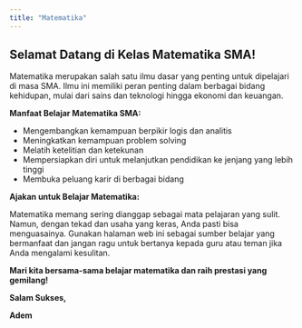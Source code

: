 ---
title: "Matematika"
---

## Selamat Datang di Kelas Matematika SMA!

Matematika merupakan salah satu ilmu dasar yang penting untuk dipelajari di masa SMA. Ilmu ini memiliki peran penting dalam berbagai bidang kehidupan, mulai dari sains dan teknologi hingga ekonomi dan keuangan. 

**Manfaat Belajar Matematika SMA:**

* Mengembangkan kemampuan berpikir logis dan analitis
* Meningkatkan kemampuan problem solving
* Melatih ketelitian dan ketekunan
* Mempersiapkan diri untuk melanjutkan pendidikan ke jenjang yang lebih tinggi
* Membuka peluang karir di berbagai bidang

**Ajakan untuk Belajar Matematika:**

Matematika memang sering dianggap sebagai mata pelajaran yang sulit. Namun, dengan tekad dan usaha yang keras, Anda pasti bisa menguasainya. Gunakan halaman web ini sebagai sumber belajar yang bermanfaat dan jangan ragu untuk bertanya kepada guru atau teman jika Anda mengalami kesulitan.

**Mari kita bersama-sama belajar matematika dan raih prestasi yang gemilang!**

**Salam Sukses,**

**Adem**